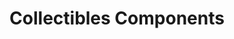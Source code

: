 ---
title: Collectibles Components
description: Components for displaying NFT collectibles and managing collections.
index: true
---